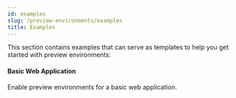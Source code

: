 ```yaml
---
id: examples
slug: /preview-environments/examples
title: Examples
---
```



This section contains examples that can serve as templates to help you get started with preview environments:

<div class="container" style={{ padding: 0 }}>
  <div class="row is-multiline">
    <div class="col col--6">
      <Link
        className="card"
        to="./examples/basic-web-application"
        style={{ height: "100%" }}
      >
        <div class="card__body">
          <h4>Basic Web Application</h4>
          <p class="card__body__small">
            Enable preview environments for a basic web application.
          </p>
        </div>
      </Link>
    </div>
  </div>
</div>
